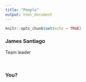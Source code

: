 ```yaml
---
title: "People"
output: html_document
---
```


```r
knitr::opts_chunk$set(echo = TRUE)
```

### James Santiago

Team leader

<br>

### You?
